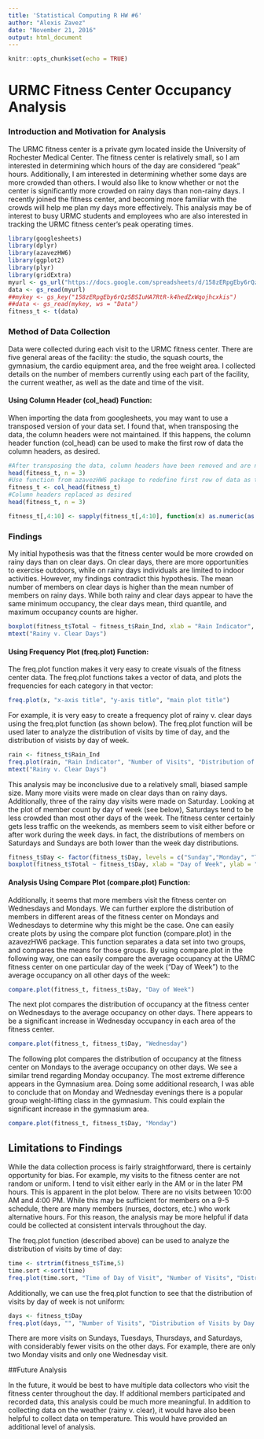 ```yaml
---
title: 'Statistical Computing R HW #6'
author: "Alexis Zavez"
date: "November 21, 2016"
output: html_document
---
```


```r
knitr::opts_chunk$set(echo = TRUE)
```

# URMC Fitness Center Occupancy Analysis 

### Introduction and Motivation for Analysis

The URMC fitness center is a private gym located inside the University of Rochester Medical Center. The fitness center is relatively small, so I am interested in determining which hours of the day are considered “peak” hours. Additionally, I am interested in determining whether some days are more crowded than others. I would also like to know whether or not the center is significantly more crowded on rainy days than non-rainy days. I recently joined the fitness center, and becoming more familiar with the crowds will help me plan my days more effectively. This analysis may be of interest to busy URMC students and employees who are also interested in tracking the URMC fitness center's peak operating times.

```r
library(googlesheets)
library(dplyr)
library(azavezHW6)
library(ggplot2)
library(plyr)
library(gridExtra)
myurl <- gs_url("https://docs.google.com/spreadsheets/d/158zERpgEby6rQzSBSIuHA7RtR-k4hedZxWqojhcxkis/edit?usp=sharing")
data <- gs_read(myurl)
##mykey <- gs_key("158zERpgEby6rQzSBSIuHA7RtR-k4hedZxWqojhcxkis")
##data <- gs_read(mykey, ws = "Data")
fitness_t <- t(data)
```

### Method of Data Collection

Data were collected during each visit to the URMC fitness center. There are five general areas of the facility: the studio, the squash courts, the gymnasium, the cardio equipment area, and the free weight area. I collected details on the number of members currently using each part of the facility, the current weather, as well as the date and time of the visit.

#### Using Column Header (col_head) Function:

When importing the data from googlesheets, you may want to use a transposed version of your data set. I found that, when transposing the data, the column headers were not maintained. If this happens, the column header function (col_head) can be used to make the first row of data the column headers, as desired. 


```r
#After transposing the data, column headers have been removed and are now the first row of data
head(fitness_t, n = 3)
#Use function from azavezHW6 package to redefine first row of data as the column headers
fitness_t <- col_head(fitness_t)
#Column headers replaced as desired 
head(fitness_t, n = 3)
```


```r
fitness_t[,4:10] <- sapply(fitness_t[,4:10], function(x) as.numeric(as.character(x)))
```

### Findings

My initial hypothesis was that the fitness center would be more crowded on rainy days than on clear days. On clear days, there are more opportunities to exercise outdoors, while on rainy days individuals are limited to indoor activities. However, my findings contradict this hypothesis. The mean number of members on clear days is higher than the mean number of members on rainy days. While both rainy and clear days appear to have the same minimum occupancy, the clear days mean, third quantile, and maximum occupancy counts are higher. 

```r
boxplot(fitness_t$Total ~ fitness_t$Rain_Ind, xlab = "Rain Indicator", ylab = "Number of Members", main = "Observed Fitness Center Member Count", col = "firebrick3", boxwex = 0.3)
mtext("Rainy v. Clear Days")
```

#### Using Frequency Plot (freq.plot) Function:

The freq.plot function makes it very easy to create visuals of the fitness center data. The freq.plot functions takes a vector of data, and plots the frequencies for each category in that vector: 

```r
freq.plot(x, "x-axis title", "y-axis title", "main plot title") 
```

For example, it is very easy to create a frequency plot of rainy v. clear days using the freq.plot function (as shown below). The freq.plot function will be used later to analyze the distribution of visits by time of day, and the distribution of visists by day of week. 

```r
rain <- fitness_t$Rain_Ind
freq.plot(rain, "Rain Indicator", "Number of Visits", "Distribution of Visits")
mtext("Rainy v. Clear Days")
```

This analysis may be inconclusive due to a relatively small, biased sample size. Many more visits were made on clear days than on rainy days. Additionally, three of the rainy day visits were made on Saturday. Looking at the plot of member count by day of week (see below), Saturdays tend to be less crowded than most other days of the week. The fitness center certainly gets less traffic on the weekends, as members seem to visit either before or after work during the week days. in fact, the distributions of members on Saturdays and Sundays are both lower than the week day distributions.  

```r
fitness_t$Day <- factor(fitness_t$Day, levels = c("Sunday","Monday", "Tuesday", "Wednesday", "Thursday","Friday", "Saturday"))
boxplot(fitness_t$Total ~ fitness_t$Day, xlab = "Day of Week", ylab = "Number of Members", main = "Member Count by Day of Week", col = "firebrick3", boxwex = 0.5)
```


#### Analysis Using Compare Plot (compare.plot) Function:

Additionally, it seems that more members visit the fitness center on Wednesdays and Mondays. We can further explore the distribution of members in different areas of the fitness center on Mondays and Wednesdays to determine why this might be the case. One can easily create plots by using the compare plot function (compare.plot) in the azavezHW6 package. This function separates a data set into two groups, and compares the means for those groups. By using compare.plot in the following way, one can easily compare the average occupancy at the URMC fitness center on one particular day of the week ("Day of Week") to the average occupancy on all other days of the week:



```r
compare.plot(fitness_t, fitness_t$Day, "Day of Week") 
```


The next plot compares the distribution of occupancy at the fitness center on Wednesdays  to the average occupancy on other days. There appears to be a significant increase in Wednesday occupancy in each area of the fitness center.  


```r
compare.plot(fitness_t, fitness_t$Day, "Wednesday") 
```


The following plot compares the distribution of occupancy at the fitness center on Mondays to the average occupancy on other days. We see a similar trend regarding Monday occupancy. The most extreme difference appears in the Gymnasium area. Doing some additional research, I was able to conclude that on Monday and Wednesday evenings there is a popular group weight-lifting class in the gymnasium. This could explain the significant increase in the gymnasium area.


```r
compare.plot(fitness_t, fitness_t$Day, "Monday") 
```

## Limitations to Findings

While the data collection process is fairly straightforward, there is certainly opportunity for bias. For example, my visits to the fitness center are not random or uniform. I tend to visit either early in the AM or in the later PM hours. This is apparent in the plot below. There are no visits between 10:00 AM and 4:00 PM. While this may be sufficient for members on a 9-5 schedule, there are many members (nurses, doctors, etc.) who work alternative hours. For this reason, the analysis may be  more helpful if data could be collected at consistent intervals throughout the day. 

The freq.plot function (described above) can be used to analyze the distribution of visits by time of day: 

```r
time <- strtrim(fitness_t$Time,5)
time.sort <-sort(time)
freq.plot(time.sort, "Time of Day of Visit", "Number of Visits", "Distribution of Visits by Time of Day")
```

Additionally, we can use the freq.plot function to see that the distribution of visits by day of week is not uniform: 

```r
days <- fitness_t$Day
freq.plot(days, "", "Number of Visits", "Distribution of Visits by Day of Week")
```

There are more visits on Sundays, Tuesdays, Thursdays, and Saturdays, with considerably fewer visits on the other days. For example, there are only two Monday visits and only one Wednesday visit. 

##Future Analysis

In the future, it would be best to have multiple data collectors who visit the fitness center throughout the day. If additional members participated and recorded data, this analysis could be much more meaningful. In addition to collecting data on the weather (rainy v. clear), it would have also been helpful to collect data on temperature. This would have provided an additional level of analysis.
